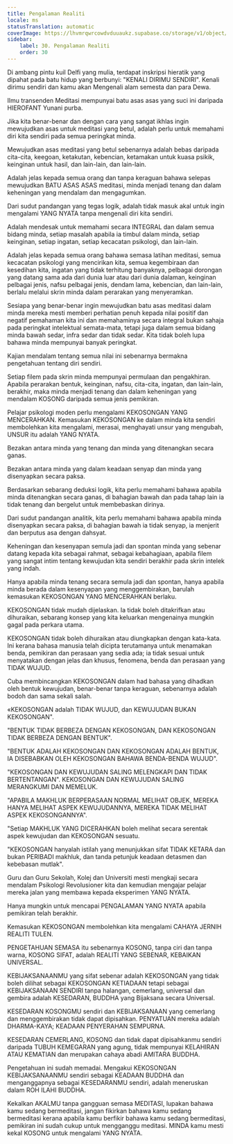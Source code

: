 ```yaml
---
title: Pengalaman Realiti
locale: ms
statusTranslation: automatic
coverImage: https://lhvmrqwrcowdvduuaukz.supabase.co/storage/v1/object/public/strapi-uploads/small_cover-educacion-fundamental.webp-2d51a7828a2b1309555be27f7e2a61a0.webp
sidebar:
    label: 30. Pengalaman Realiti
    order: 30
---
```

Di ambang pintu kuil Delfi yang mulia, terdapat inskripsi hieratik yang dipahat pada batu hidup yang berbunyi: "KENALI DIRIMU SENDIRI". Kenali dirimu sendiri dan kamu akan Mengenali alam semesta dan para Dewa.

Ilmu transenden Meditasi mempunyai batu asas asas yang suci ini daripada HIEROFANT Yunani purba.

Jika kita benar-benar dan dengan cara yang sangat ikhlas ingin mewujudkan asas untuk meditasi yang betul, adalah perlu untuk memahami diri kita sendiri pada semua peringkat minda.

Mewujudkan asas meditasi yang betul sebenarnya adalah bebas daripada cita-cita, keegoan, ketakutan, kebencian, ketamakan untuk kuasa psikik, keinginan untuk hasil, dan lain-lain, dan lain-lain.

Adalah jelas kepada semua orang dan tanpa keraguan bahawa selepas mewujudkan BATU ASAS ASAS meditasi, minda menjadi tenang dan dalam keheningan yang mendalam dan mengagumkan.

Dari sudut pandangan yang tegas logik, adalah tidak masuk akal untuk ingin mengalami YANG NYATA tanpa mengenali diri kita sendiri.

Adalah mendesak untuk memahami secara INTEGRAL dan dalam semua bidang minda, setiap masalah apabila ia timbul dalam minda, setiap keinginan, setiap ingatan, setiap kecacatan psikologi, dan lain-lain.

Adalah jelas kepada semua orang bahawa semasa latihan meditasi, semua kecacatan psikologi yang mencirikan kita, semua kegembiraan dan kesedihan kita, ingatan yang tidak terhitung banyaknya, pelbagai dorongan yang datang sama ada dari dunia luar atau dari dunia dalaman, keinginan pelbagai jenis, nafsu pelbagai jenis, dendam lama, kebencian, dan lain-lain, berlalu melalui skrin minda dalam perarakan yang menyeramkan.

Sesiapa yang benar-benar ingin mewujudkan batu asas meditasi dalam minda mereka mesti memberi perhatian penuh kepada nilai positif dan negatif pemahaman kita ini dan memahaminya secara integral bukan sahaja pada peringkat intelektual semata-mata, tetapi juga dalam semua bidang minda bawah sedar, infra sedar dan tidak sedar. Kita tidak boleh lupa bahawa minda mempunyai banyak peringkat.

Kajian mendalam tentang semua nilai ini sebenarnya bermakna pengetahuan tentang diri sendiri.

Setiap filem pada skrin minda mempunyai permulaan dan pengakhiran. Apabila perarakan bentuk, keinginan, nafsu, cita-cita, ingatan, dan lain-lain, berakhir, maka minda menjadi tenang dan dalam keheningan yang mendalam KOSONG daripada semua jenis pemikiran.

Pelajar psikologi moden perlu mengalami KEKOSONGAN YANG MENCERAHKAN. Kemasukan KEKOSONGAN ke dalam minda kita sendiri membolehkan kita mengalami, merasai, menghayati unsur yang mengubah, UNSUR itu adalah YANG NYATA.

Bezakan antara minda yang tenang dan minda yang ditenangkan secara ganas.

Bezakan antara minda yang dalam keadaan senyap dan minda yang disenyapkan secara paksa.

Berdasarkan sebarang deduksi logik, kita perlu memahami bahawa apabila minda ditenangkan secara ganas, di bahagian bawah dan pada tahap lain ia tidak tenang dan bergelut untuk membebaskan dirinya.

Dari sudut pandangan analitik, kita perlu memahami bahawa apabila minda disenyapkan secara paksa, di bahagian bawah ia tidak senyap, ia menjerit dan berputus asa dengan dahsyat.

Keheningan dan kesenyapan semula jadi dan spontan minda yang sebenar datang kepada kita sebagai rahmat, sebagai kebahagiaan, apabila filem yang sangat intim tentang kewujudan kita sendiri berakhir pada skrin intelek yang indah.

Hanya apabila minda tenang secara semula jadi dan spontan, hanya apabila minda berada dalam kesenyapan yang menggembirakan, barulah kemasukan KEKOSONGAN YANG MENCERAHKAN berlaku.

KEKOSONGAN tidak mudah dijelaskan. Ia tidak boleh ditakrifkan atau dihuraikan, sebarang konsep yang kita keluarkan mengenainya mungkin gagal pada perkara utama.

KEKOSONGAN tidak boleh dihuraikan atau diungkapkan dengan kata-kata. Ini kerana bahasa manusia telah dicipta terutamanya untuk menamakan benda, pemikiran dan perasaan yang sedia ada; ia tidak sesuai untuk menyatakan dengan jelas dan khusus, fenomena, benda dan perasaan yang TIDAK WUJUD.

Cuba membincangkan KEKOSONGAN dalam had bahasa yang dihadkan oleh bentuk kewujudan, benar-benar tanpa keraguan, sebenarnya adalah bodoh dan sama sekali salah.

«KEKOSONGAN adalah TIDAK WUJUD, dan KEWUJUDAN BUKAN KEKOSONGAN".

"BENTUK TIDAK BERBEZA DENGAN KEKOSONGAN, DAN KEKOSONGAN TIDAK BERBEZA DENGAN BENTUK".

"BENTUK ADALAH KEKOSONGAN DAN KEKOSONGAN ADALAH BENTUK, IA DISEBABKAN OLEH KEKOSONGAN BAHAWA BENDA-BENDA WUJUD".

"KEKOSONGAN DAN KEWUJUDAN SALING MELENGKAPI DAN TIDAK BERTENTANGAN". KEKOSONGAN DAN KEWUJUDAN SALING MERANGKUMI DAN MEMELUK.

"APABILA MAKHLUK BERPERASAAN NORMAL MELIHAT OBJEK, MEREKA HANYA MELIHAT ASPEK KEWUJUDANNYA, MEREKA TIDAK MELIHAT ASPEK KEKOSONGANNYA".

"Setiap MAKHLUK YANG DICERAHKAN boleh melihat secara serentak aspek kewujudan dan KEKOSONGAN sesuatu.

"KEKOSONGAN hanyalah istilah yang menunjukkan sifat TIDAK KETARA dan bukan PERIBADI makhluk, dan tanda petunjuk keadaan detasmen dan kebebasan mutlak".

Guru dan Guru Sekolah, Kolej dan Universiti mesti mengkaji secara mendalam Psikologi Revolusioner kita dan kemudian mengajar pelajar mereka jalan yang membawa kepada eksperimen YANG NYATA.

Hanya mungkin untuk mencapai PENGALAMAN YANG NYATA apabila pemikiran telah berakhir.

Kemasukan KEKOSONGAN membolehkan kita mengalami CAHAYA JERNIH REALITI TULEN.

PENGETAHUAN SEMASA itu sebenarnya KOSONG, tanpa ciri dan tanpa warna, KOSONG SIFAT, adalah REALITI YANG SEBENAR, KEBAIKAN UNIVERSAL.

KEBIJAKSANAANMU yang sifat sebenar adalah KEKOSONGAN yang tidak boleh dilihat sebagai KEKOSONGAN KETIADAAN tetapi sebagai KEBIJAKSANAAN SENDIRI tanpa halangan, cemerlang, universal dan gembira adalah KESEDARAN, BUDDHA yang Bijaksana secara Universal.

KESEDARAN KOSONGMU sendiri dan KEBIJAKSANAAN yang cemerlang dan menggembirakan tidak dapat dipisahkan. PENYATUAN mereka adalah DHARMA-KAYA; KEADAAN PENYERAHAN SEMPURNA.

KESEDARAN CEMERLANG, KOSONG dan tidak dapat dipisahkanmu sendiri daripada TUBUH KEMEGARAN yang agung, tidak mempunyai KELAHIRAN ATAU KEMATIAN dan merupakan cahaya abadi AMITARA BUDDHA.

Pengetahuan ini sudah memadai. Mengakui KEKOSONGAN KEBIJAKSANAANMU sendiri sebagai KEADAAN BUDDHA dan menganggapnya sebagai KESEDARANMU sendiri, adalah meneruskan dalam ROH ILAHI BUDDHA.

Kekalkan AKALMU tanpa gangguan semasa MEDITASI, lupakan bahawa kamu sedang bermeditasi, jangan fikirkan bahawa kamu sedang bermeditasi kerana apabila kamu berfikir bahawa kamu sedang bermeditasi, pemikiran ini sudah cukup untuk mengganggu meditasi. MINDA kamu mesti kekal KOSONG untuk mengalami YANG NYATA.

